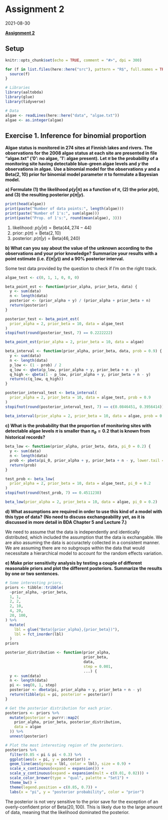 # Assignment 2

2021-08-30

**[Assignment 2](`r paste0(CM_URL, "assignment-02.pdf")`)**

## Setup

```r
knitr::opts_chunk$set(echo = TRUE, comment = "#>", dpi = 300)

for (f in list.files(here::here("src"), pattern = "R$", full.names = TRUE)) {
  source(f)
}

# Libraries
library(aaltobda)
library(glue)
library(tidyverse)

# Data
algae <- readLines(here::here("data", "algae.txt"))
algae <- as.integer(algae)
```


## Exercise 1. Inference for binomial proportion

**Algae status is monitored in 274 sites at Finnish lakes and rivers.**
**The observations for the 2008 algae status at each site are presented in file "algae.txt" (’0’: no algae, ’1’: algae present).**
**Let $\pi$ be the probability of a monitoring site having detectable blue-green algae levels and $y$ the observations in algae.**
**Use a binomial model for the observations $y$ and a $\text{Beta}(2, 10)$ prior for binomial model parameter $\pi$ to formulate a Bayesian model.**

**a) Formulate (1) the likelihood $p(y|\pi)$ as a function of $\pi$, (2) the prior $p(\pi)$, and (3) the resulting posterior $p(\pi|y)$.**

```r
print(head(algae))
print(paste("Number of data points:", length(algae)))
print(paste("Number of 1's:", sum(algae)))
print(paste("Prop. of 1's:", round(mean(algae), 3)))
```


1. likelihood: $p(y|\pi) = \text{Beta}(44, 274-44)$
2. prior: $p(\pi) = \text{Beta}(2, 10)$
3. posterior: $p(\pi|y) = \text{Beta}(46, 240)$

**b) What can you say about the value of the unknown \pi according to the observations and your prior knowledge?**
**Summarize your results with a point estimate (i.e. $E(\pi|y)$) and a 90% posterior interval.**

Some test data provided by the question to check if I'm on the right track.

```r
algae_test <- c(0, 1, 1, 0, 0, 0)
```

```r
beta_point_est <- function(prior_alpha, prior_beta, data) {
  y <- sum(data)
  n <- length(data)
  posterior <- (prior_alpha + y) / (prior_alpha + prior_beta + n)
  return(posterior)
}

posterior_test <- beta_point_est(
  prior_alpha = 2, prior_beta = 10, data = algae_test
)
stopifnot(round(posterior_test, 7) == 0.2222222)

beta_point_est(prior_alpha = 2, prior_beta = 10, data = algae)
```

```r
beta_interval <- function(prior_alpha, prior_beta, data, prob = 0.9) {
  y <- sum(data)
  n <- length(data)
  p_low <- (1 - prob) / 2
  q_low <- qbeta(p_low, prior_alpha + y, prior_beta + n - y)
  q_high <- qbeta(1 - p_low, prior_alpha + y, prior_beta + n - y)
  return(c(q_low, q_high))
}

posterior_interval_test <- beta_interval(
  prior_alpha = 2, prior_beta = 10, data = algae_test, prob = 0.9
)
stopifnot(round(posterior_interval_test, 7) == c(0.0846451, 0.3956414))

beta_interval(prior_alpha = 2, prior_beta = 10, data = algae, prob = 0.9)
```

**c) What is the probability that the proportion of monitoring sites with detectable algae levels $\pi$ is smaller than $\pi_\theta = 0.2$ that is known from historical records?**

```r
beta_low <- function(prior_alpha, prior_beta, data, pi_0 = 0.2) {
  y <- sum(data)
  n <- length(data)
  prob <- pbeta(pi_0, prior_alpha + y, prior_beta + n - y, lower.tail = TRUE)
  return(prob)
}

test_prob <- beta_low(
  prior_alpha = 2, prior_beta = 10, data = algae_test, pi_0 = 0.2
)
stopifnot(round(test_prob, 7) == 0.4511238)

beta_low(prior_alpha = 2, prior_beta = 10, data = algae, pi_0 = 0.2)
```

**d) What assumptions are required in order to use this kind of a model with this type of data?**
**(No need to discuss exchangeability yet, as it is discussed in more detail in BDA Chapter 5 and Lecture 7.)**

We need to assume that the data is independently and identically distributed, which included the assumption that the data is exchangable.
We are also assuming the data is accuractely collected in a consistent manner.
We are assuming there are no subgroups within the data that would necessitate a hierarchical model to account for the random effects variation.

**e) Make prior sensitivity analysis by testing a couple of different reasonable priors and plot the different posteriors.**
**Summarize the results by one or two sentences.**

```r
# Some interesting priors.
priors <- tibble::tribble(
  ~prior_alpha, ~prior_beta,
  1, 1,
  2, 2,
  2, 10,
  4, 20,
  20, 100,
) %>%
  mutate(
    lbl = glue("Beta({prior_alpha},{prior_beta})"),
    lbl = fct_inorder(lbl)
  )
priors
```

```r
posterior_distribution <- function(prior_alpha,
                                   prior_beta,
                                   data,
                                   step = 0.001,
                                   ...) {
  y <- sum(data)
  n <- length(data)
  pi <- seq(0, 1, step)
  posterior <- dbeta(pi, prior_alpha + y, prior_beta + n - y)
  return(tibble(pi = pi, posterior = posterior))
}

# Get the posterior distribution for each prior.
posteriors <- priors %>%
  mutate(posterior = purrr::map2(
    prior_alpha, prior_beta, posterior_distribution,
    data = algae
  )) %>%
  unnest(posterior)

# Plot the most interesting region of the posteriors.
posteriors %>%
  filter(0.05 < pi & pi < 0.3) %>%
  ggplot(aes(x = pi, y = posterior)) +
  geom_line(aes(group = lbl, color = lbl), size = 0.9) +
  scale_x_continuous(expand = expansion()) +
  scale_y_continuous(expand = expansion(mult = c(0.01, 0.02))) +
  scale_color_brewer(type = "qual", palette = "Set1") +
  theme_bw() +
  theme(legend.position = c(0.85, 0.7)) +
  labs(x = "pi", y = "posterior probability", color = "prior")
```

The posterior is not very sensitive to the prior save for the exception of an overly-confident prior of $\text{Beta}(20, 100)$.
This is likely due to the large amount of data, meaning that the likelihood dominated the posterior.
